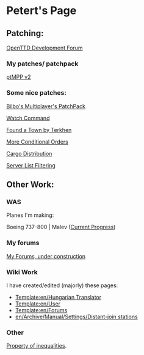 = Petert's Page =


== Patching: ==

[http://www.tt-forums.net/viewforum.php?f=33 OpenTTD Development Forum]

=== My patches/ patchpack ===
[http://www.tt-forums.net/viewtopic.php?p=812783#p812783 ptMPP v2]

=== Some nice patches: ===

[http://www.tt-forums.net/viewtopic.php?f=33&t=43207 Bilbo's Multiplayer's PatchPack]

[http://www.tt-forums.net/viewtopic.php?f=33&t=45221 Watch Command]

[http://www.tt-forums.net/viewtopic.php?f=33&t=44108 Found a Town by Terkhen]

[http://www.tt-forums.net/viewtopic.php?f=33&t=38317 More Conditional Orders]

[http://www.tt-forums.net/viewtopic.php?f=33&t=41992 Cargo Distribution]

[http://www.tt-forums.net/viewtopic.php?f=33&t=43160 Server List Filtering]

== Other Work: ==

=== WAS ===
Planes I'm making:

Boeing 737-800 | Malev ([http://www.tt-forums.net/download/file.php?id=118642 Current Progress])

=== My forums ===
[http://petert.freeforums.org/ My Forums, under construction]

=== Wiki Work ===
I have created/edited (majorly) these pages:
*[[Template:en/Hungarian Translator]]
*[[Template:en/User]]
*[[Template:en/Forums]]
*[[en/Archive/Manual/Settings/Distant-join stations]]

=== Other ===
[http://www.tt-forums.net/viewtopic.php?f=2&t=45575&start=0 Property of inequalities].
